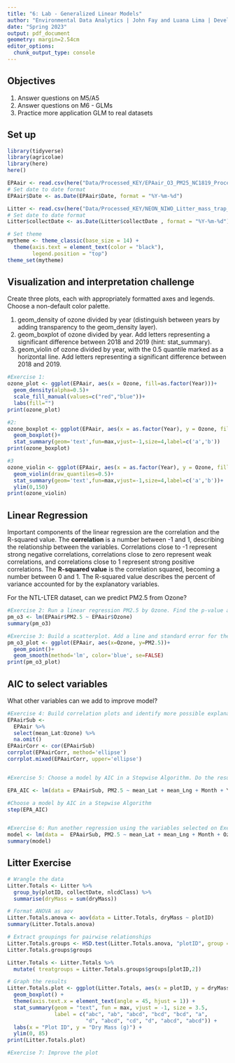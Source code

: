```yaml
---
title: "6: Lab - Generalized Linear Models"
author: "Environmental Data Analytics | John Fay and Luana Lima | Developed by Kateri Salk"
date: "Spring 2023"
output: pdf_document
geometry: margin=2.54cm
editor_options: 
  chunk_output_type: console
---
```


## Objectives
1. Answer questions on M5/A5
2. Answer questions on M6 - GLMs
3. Practice more application GLM to real datasets


## Set up
```r
library(tidyverse)
library(agricolae)   
library(here)
here()

EPAair <- read.csv(here("Data/Processed_KEY/EPAair_O3_PM25_NC1819_Processed.csv"), stringsAsFactors = TRUE)
# Set date to date format
EPAair$Date <- as.Date(EPAair$Date, format = "%Y-%m-%d")

Litter <- read.csv(here("Data/Processed_KEY/NEON_NIWO_Litter_mass_trap_Processed.csv"), stringsAsFactors = TRUE)
# Set date to date format
Litter$collectDate <- as.Date(Litter$collectDate , format = "%Y-%m-%d")

# Set theme
mytheme <- theme_classic(base_size = 14) +
  theme(axis.text = element_text(color = "black"), 
        legend.position = "top")
theme_set(mytheme)
```



## Visualization and interpretation challenge

Create three plots, each with appropriately formatted axes and legends. Choose a non-default color palette.

1. geom_density of ozone divided by year (distinguish between years by adding transparency to the geom_density layer).
2. geom_boxplot of ozone divided by year. Add letters representing a significant difference between 2018 and 2019 (hint: stat_summary). 
3. geom_violin of ozone divided by year, with the 0.5 quantile marked as a horizontal line. Add letters representing a significant difference between 2018 and 2019. 

```r
#Exercise 1:
ozone_plot <- ggplot(EPAair, aes(x = Ozone, fill=as.factor(Year)))+
  geom_density(alpha=0.5)+
  scale_fill_manual(values=c("red","blue"))+
  labs(fill="")
print(ozone_plot) 

#2:
ozone_boxplot <- ggplot(EPAair, aes(x = as.factor(Year), y = Ozone, fill=as.factor(Year)))+
  geom_boxplot()+
  stat_summary(geom='text',fun=max,vjust=-1,size=4,label=c('a','b'))
print(ozone_boxplot)

#3
ozone_violin <- ggplot(EPAair, aes(x = as.factor(Year), y = Ozone, fill=as.factor(Year)))+
  geom_violin(draw_quantiles=0.5)+
  stat_summary(geom='text',fun=max,vjust=-1,size=4,label=c('a','b'))+
  ylim(0,150)
print(ozone_violin)


```

## Linear Regression

Important components of the linear regression are the correlation and the R-squared value. The **correlation** is a number between -1 and 1, describing the relationship between the variables. Correlations close to -1 represent strong negative correlations, correlations close to zero represent weak correlations, and correlations close to 1 represent strong positive correlations. The **R-squared value** is the correlation squared, becoming a number between 0 and 1. The R-squared value describes the percent of variance accounted for by the explanatory variables. 

For the NTL-LTER dataset, can we predict PM2.5 from Ozone?

```r

#Exercise 2: Run a linear regression PM2.5 by Ozone. Find the p-value and R-squared value. 
pm_o3 <- lm(EPAair$PM2.5 ~ EPAair$Ozone)
summary(pm_o3)

#Exercise 3: Build a scatterplot. Add a line and standard error for the linear regression. Add the regression equation to the plot
pm_o3_plot <- ggplot(EPAair, aes(x=Ozone, y=PM2.5))+
  geom_point()+
  geom_smooth(method='lm', color='blue', se=FALSE)
print(pm_o3_plot)

```


## AIC to select variables

What other variables can we add to improve model?

```r

#Exercise 4: Build correlation plots and identify more possible explanatory variables to add to the regression.
EPAairSub <-
  EPAair %>%
  select(mean_Lat:Ozone) %>%
  na.omit()
EPAairCorr <- cor(EPAairSub)
corrplot(EPAairCorr, method='ellipse')
corrplot.mixed(EPAairCorr, upper='ellipse')


#Exercise 5: Choose a model by AIC in a Stepwise Algorithm. Do the results from AIC match the variables you selected on Exercise 4?

EPA_AIC <- lm(data = EPAairSub, PM2.5 ~ mean_Lat + mean_Lng + Month + Year + Ozone)

#Choose a model by AIC in a Stepwise Algorithm
step(EPA_AIC)


#Exercise 6: Run another regression using the variables selected on Exercise 6. Compare r-squared value with the one from Exercise 2. 
model <- lm(data =  EPAairSub, PM2.5 ~ mean_Lat + mean_Lng + Month + Ozone)
summary(model)
```



## Litter Exercise

```r
# Wrangle the data
Litter.Totals <- Litter %>%
  group_by(plotID, collectDate, nlcdClass) %>%
  summarise(dryMass = sum(dryMass))

# Format ANOVA as aov
Litter.Totals.anova <- aov(data = Litter.Totals, dryMass ~ plotID)
summary(Litter.Totals.anova)

# Extract groupings for pairwise relationships
Litter.Totals.groups <- HSD.test(Litter.Totals.anova, "plotID", group = TRUE)
Litter.Totals.groups$groups

Litter.Totals <- Litter.Totals %>%
  mutate( treatgroups = Litter.Totals.groups$groups[plotID,2])

# Graph the results
Litter.Totals.plot <- ggplot(Litter.Totals, aes(x = plotID, y = dryMass)) +
  geom_boxplot() +
  theme(axis.text.x = element_text(angle = 45, hjust = 1)) +
  stat_summary(geom = "text", fun = max, vjust = -1, size = 3.5,
               label = c("abc", "ab", "abcd", "bcd", "bcd", "a", 
                         "d", "abcd", "cd", "d", "abcd", "abcd")) +
  labs(x = "Plot ID", y = "Dry Mass (g)") +
  ylim(0, 85)
print(Litter.Totals.plot)

```

```r
#Exercise 7: Improve the plot


```
